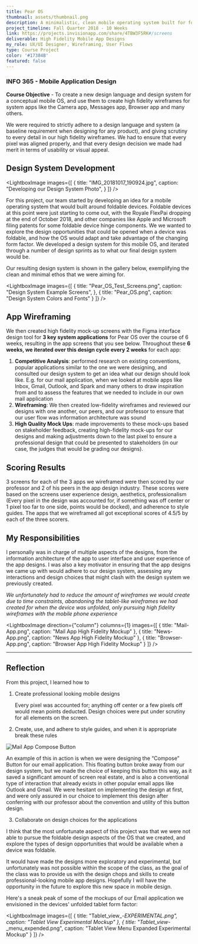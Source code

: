 ```yaml
---
title: Pear OS
thumbnail: assets/thumbnail.png
description: A minimalistic, clean mobile operating system built for foldable devices
project_timeline: Fall Quarter 2018 - 10 Weeks
link: https://projects.invisionapp.com/share/4TBW3F5RK#/screens
deliverable: High Fidelity Mobile App Designs
my_role: UX/UI Designer, Wireframing, User Flows
type: Course Project
color: '#17384B'
featured: false
---
```


### INFO 365 - Mobile Application Design

**Course Objective** - To create a new design language and design system for a conceptual mobile OS, and use them to create high fidelity wireframes for system apps like the Camera app, Messages app, Browser app and many others.

We were required to strictly adhere to a design language and system (a baseline requirement
when designing for any product), and giving scrutiny to every detail in our high fidelity wireframes.
We had to ensure that every pixel was aligned properly, and that every design decision
we made had merit in terms of usability or visual appeal.

## Design System Development

<LightboxImage
  images={[
    {
      title: "IMG_20181017_190924.jpg",
      caption: "Developing our Design System Photo",
    }
  ]}
/>

For this project, our team started by developing an idea for a mobile operating system
that would built around foldable devices. Foldable devices at this point were just
starting to come out, with the Royale FlexPai dropping at the end of October 2018,
and other companies like Apple and Microsoft filing patents for some foldable device
hinge components. We we wanted to explore the design opportunities that could be
opened when a device was foldable, and how the OS would adapt and take advantage
of the changing form factor. We developed a design system for this mobile OS, and
iterated through a number of design sprints as to what our final design system would be.

Our resulting design system is shown in the gallery below, exemplifying the clean and minimal ethos that we were aiming for.

<LightboxImage
  images={[
    {
      title: "Pear_OS_Test_Screens.png",
      caption: "Design System Example Screens",
    },
    {
      title: "Pear_OS.png",
      caption: "Design System Colors and Fonts"
    }
  ]}
/>

## App Wireframing

We then created high fidelity mock-up screens with the Figma interface design tool for
**3 key system applications** for Pear OS over the course of 6 weeks, resulting in the
app screens that you see below. Throughout these **6 weeks, we iterated over this
design cycle every 2 weeks** for each app:

1. **Competitive Analysis**: performed research on existing conventions, popular applications similar to the one we were designing, and consulted our design system to get an idea what our design should look like. E.g. for our mail application, when we looked at mobile apps like Inbox, Gmail, Outlook, and Spark and many others to draw inspiration from and to assess the features that we needed to include in our own mail application
2. **Wireframing**: We then created low-fidelity wireframes and reviewed our designs with one another, our peers, and our professor to ensure that our user flow was information architecture was sound
3. **High Quality Mock Ups**: made improvements to these mock-ups based on stakeholder feedback, creating high-fidelity mock-ups for our designs and making adjustments down to the last pixel to ensure a professional design that could be presented to stakeholders (in our case, the judges that would be grading our designs).

## Scoring Results

3 screens for each of the 3 apps we wireframed were then scored by our professor and
2 of his peers in the app design industry. These scores were based on the screens user
experience design, aesthetics, professionalism (Every pixel in the design was accounted
for, if something was off center or 1 pixel too far to one side, points would be docked),
and adherence to style guides. The apps that we wireframed all got exceptional scores of 4.5/5 by each of the three scorers.

## **My Responsibilities**

I personally was in charge of multiple aspects of the designs, from the information
architecture of the app to user interface and user experience of the app designs.
I was also a key motivator in ensuring that the app designs we came up with would
adhere to our design system, assessing any interactions and design choices that
might clash with the design system we previously created.

*We unfortunately had to reduce the amount of wireframes we would create due to time
 constraints, abandoning the tablet-like wireframes we had created for when the device
  was unfolded, only pursuing high fidelity wireframes with the mobile phone experience*

<LightboxImage
  direction={"column"}
  columns={1}
  images={[
    {
      title: "Mail-App.png",
      caption: "Mail App High Fidelity Mockup"
    },
    {
      title: "News-App.png",
      caption: "News App High Fidelity Mockup"
    },
    {
      title: "Browser-App.png",
      caption: "Browser App High Fidelity Mockup"
    }
  ]}
/>

---

## Reflection

From this project, I learned how to

1. Create professional looking mobile designs

    Every pixel was accounted for; anything off center or a few pixels off would mean points deducted. Design choices were put under scrutiny for all elements on the screen.

2. Create, use, and adhere to style guides, and when it is appropriate break these rules

![Mail App Compose Button](assets/composebuttoncropped.png)

An example of this in action is when we were designing the “Compose” Button for our email application. This floating button broke away from our design system, but we made the choice of keeping this button this way, as it saved a significant amount of screen real estate, and is also a conventional type of interaction that already exists in other popular email apps like Outlook and Gmail. We were hesitant on implementing the design at first, and were only assured in our choice to implement this design after conferring with our professor about the convention and utility of this button design.

3. Collaborate on design choices for the applications

I think that the most unfortunate aspect of this project was that we were not able to pursue the foldable design aspects of the OS that we created, and explore the types of design opportunities that would be available when a device was foldable.

It would have made the designs more exploratory and experimental, but unfortunately was not possible within the scope of the class, as the goal of the class was to provide us with the design chops and skills to create professional-looking mobile app designs. Hopefully I will have the opportunity in the future to explore this new space in mobile design.

Here's a sneak peak of some of the mockups of our Email application we envisioned in the devices' unfolded tablet form factor:

<LightboxImage
  images={[
    {
      title: "Tablet_view_-_EXPERIMENTAL.png",
      caption: "Tablet View Experimental Mockup"
    },
    {
      title: "Tablet_view_-_menu_expended.png",
      caption: "Tablet View Menu Expanded Experimental Mockup"
    }
  ]}
/>
